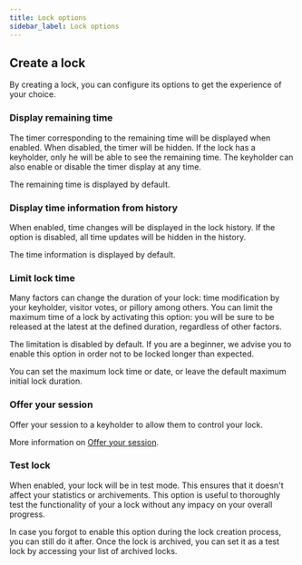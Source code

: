```yaml
---
title: Lock options
sidebar_label: Lock options
---
```

## Create a lock

By creating a lock, you can configure its options to get the experience of your choice.

### Display remaining time

The timer corresponding to the remaining time will be displayed when enabled. When disabled, the timer will be hidden. If the lock has a keyholder, only he will be able to see the remaining time. The keyholder can also enable or disable the timer display at any time.

The remaining time is displayed by default.

### Display time information from history

When enabled, time changes will be displayed in the lock history. If the option is disabled, all time updates will be hidden in the history.

The time information is displayed by default.

### Limit lock time

Many factors can change the duration of your lock: time modification by your keyholder, visitor votes, or pillory among others. You can limit the maximum time of a lock by activating this option: you will be sure to be released at the latest at the defined duration, regardless of other factors.

The limitation is disabled by default. If you are a beginner, we advise you to enable this option in order not to be locked longer than expected.

You can set the maximum lock time or date, or leave the default maximum initial lock duration.

### Offer your session

Offer your session to a keyholder to allow them to control your lock.

More information on [Offer your session](/locks/offer-your-session).

### Test lock

When enabled, your lock will be in test mode. This ensures that it doesn't affect your statistics or archivements. This option is useful to thoroughly test the functionality of your a lock without any impacy on your overall progress.

In case you forgot to enable this option during the lock creation process, you can still do it after. Once the lock is archived, you can set it as a test lock by accessing your list of archived locks.
